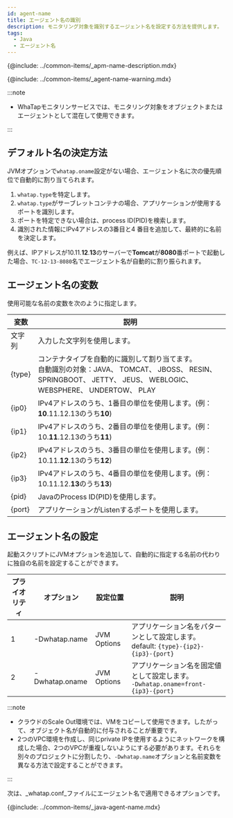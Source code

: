 ```yaml
---
id: agent-name
title: エージェント名の識別
description: モニタリング対象を識別するエージェント名を設定する方法を提供します。
tags:
  - Java
  - エージェント名
---
```


{@include: ../common-items/_apm-name-description.mdx}

{@include: ../common-items/_agent-name-warning.mdx}

:::note

-   WhaTapモニタリンサービスでは、モニタリング対象をオブジェクトまたはエージェントとして混在して使用できます。

:::

## デフォルト名の決定方法

JVMオプションで`whatap.oname`設定がない場合、エージェント名に次の優先順位で自動的に割り当てられます。

1.  `whatap.type`を特定します。
2.  `whatap.type`がサーブレットコンテナの場合、アプリケーションが使用するポートを識別します。
3.  ポートを特定できない場合は、process ID(PID)を検索します。
4.  識別された情報にIPv4アドレスの3番目と4 番目を追加して、最終的に名前を決定します。

例えば、IPアドレスが10.11.**12**.**13**のサーバーで**Tomcat**が**8080**番ポートで起動した場合、`TC-12-13-8080`名でエージェント名が自動的に割り振られます。

## エージェント名の変数

使用可能な名前の変数を次のように指定します。

| 変数     | 説明                                                                                                                           |
| ------ | ---------------------------------------------------------------------------------------------------------------------------- |
| 文字列    | 入力した文字列を使用します。                                                                                                               |
| {type} | コンテナタイプを自動的に識別して割り当てます。<br/>自動識別の対象：JAVA、 TOMCAT、 JBOSS、 RESIN、 SPRINGBOOT、 JETTY、 JEUS、 WEBLOGIC、 WEBSPHERE、 UNDERTOW、 PLAY |
| {ip0}  | IPv4アドレスのうち、1番目の単位を使用します。(例：**10**.11.12.13のうち**10**)                                                                        |
| {ip1}  | IPv4アドレスのうち、2番目の単位を使用します。(例：10.**11**.12.13のうち**11**)                                                                        |
| {ip2}  | IPv4アドレスのうち、3番目の単位を使用します。(例：10.11.**12**.13のうち**12**)                                                                        |
| {ip3}  | IPv4アドレスのうち、4番目の単位を使用します。(例：10.11.12.**13**のうち**13**)                                                                        |
| {pid}  | JavaのProcess ID(PID)を使用します。                                                                                                  |
| {port} | アプリケーションがListenするポートを使用します。                                                                                                  |

## エージェント名の設定

起動スクリプトにJVMオプションを追加して、自動的に指定する名前の代わりに独自の名前を設定することができます。

| プライオリティ  | オプション           | 設定位置        | 説明                                                                         |
| -------- | --------------- | ----------- | -------------------------------------------------------------------------- |
| 1        | \-Dwhatap.name  | JVM Options | アプリケーション名をパターンとして設定します。<br/>default: `{type}-{ip2}-{ip3}-{port}`           |
| 2        | \-Dwhatap.oname | JVM Options | アプリケーション名を固定値として設定します。<br/>`-Dwhatap.oname=front-{ip3}-{port}`             |

:::note

-   クラウドのScale Out環境では、VMをコピーして使用できます。したがって、オブジェクト名が自動的に付与されることが重要です。
-   2つのVPC環境を作成し、同じprivate IPを使用するようにネットワークを構成した場合、2つのVPCが重複しないようにする必要があります。それらを別々のプロジェクトに分割したり、`-Dwhatap.name`オプションと名前変数を異なる方法で設定することができます。

:::

次は、_whatap.conf_ファイルにエージェント名で適用できるオプションです。

{@include: ../common-items/_java-agent-name.mdx}  
